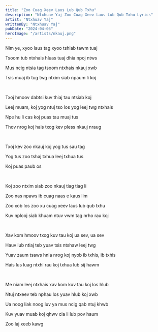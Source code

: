```yaml
---
title: "Zoo Cuag Xeev Laus Lub Qub Txhu"
description: "Ntxhuav Yaj Zoo Cuag Xeev Laus Lub Qub Txhu Lyrics"
artist: "Ntxhuav Yaj"
writtenBy: "Ntxhuav Yaj"
pubDate: "2024-04-05"
heroImage: "/artists/nkauj.png"
---
```


Nim ye, xyoo laus tag xyoo tshiab tawm tuaj

Tsoom tub ntxhais hluas tuaj dhia npoj ntws

Mus ncig ntsia tag tsoom ntxhais nkauj xwb

Tsis muaj ib tug twg ntxim siab npaum li koj

<br />

Txoj hmoov dabtsi kuv thiaj tau ntsiab koj

Leej muam, koj yog ntuj tso los yog leej twg ntxhais

Npe hu li cas koj puas tau muaj tus

Thov nrog koj hais txog kev pless nkauj nraug

<br />

Txoj kev zoo nkauj koj yog tus sau tag

Yog tus zoo tshaj txhua leej txhua tus

Koj puas paub os

<br />

Koj zoo ntxim siab zoo nkauj tiag tiag li

Zoo nas npaws ib cuag naas e kaus lim

Zoo xob los zoo xu cuag xeev laus lub qub txhu

Kuv nplooj siab khuam ntuv vwm tag nrho rau koj

<br />

Xav kom hmoov txog kuv tau koj ua sev, ua sev

Hauv lub ntiaj teb yuav tsis ntshaw leej twg

Yuav zaum tsaws hnia nrog koj nyob ib txhis, ib txhis

Hais lus luag ntxhi rau koj txhua lub sij hawm

<br />

Me niam leej ntxhais xav kom kuv tau koj los hlub

Ntuj ntxeev teb nphau los yuav hlub koj xwb

Ua noog liak noog luv ya mus ncig qab ntuj khwb

Kuv yuav muab koj qhwv cia li lub pov haum

Zoo laj xeeb kawg
